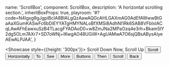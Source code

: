 
  name: 'ScrollBox',
  component: ScrollBox,
  description: 'A horizontal scrolling section.',
  inheritBoxProps: true,
  playroom:
    '#?code=N4Igxg9gJgpiBcIA8BlALgQzAawAQGcAHLGAXmAG0AdEfAWwwBtGaAaXGumKASwFc6bDiEYYATgHMYNALoBfXMSi8AdhNI1Rk6SAB8VFblxIACqLAwAFhEawxuSzB4TLacgFYADAoD0+w8ZmJNa2MPaOzq4e3rh+Bkam5lY2dg5OLm7AXr7+SD7oWNj+IKwgAO48UGiW+AgUAMwA7O6sjQBsABysAIyeAEwALPJAA',
}

<Showcase style={{height: '300px'}}>
  <ScrollBox height="half" scrollY>
    <Text>Scroll Down</Text>
    <Stack padding="medium">
      <Icon name="eye" />
      <Icon name="heart" />
      <Icon name="eye" />
      <Icon name="heart" />
      <Icon name="moon" />
      <Icon name="heart" />
      <Icon name="eye" />
      <Icon name="heart" />
      <Icon name="eye" />
    </Stack>
    <Text>Now, Scroll Up</Text>
  </ScrollBox>
  <Divider marginY="medium" />
  <ScrollBox height="full" width="half" scrollX marginTop="medium">
    <Inline wrap={false}>
      <Button weight="weak">Scroll</Button>
      <Button weight="weak">Horizontally</Button>
      <Button weight="weak">To</Button>
      <Button weight="weak">See</Button>
      <Button weight="weak">More</Button>
      <Button weight="weak">Buttons</Button>
      <Button weight="weak">Then</Button>
      <Button weight="weak">Scroll</Button>
      <Button weight="weak">Back</Button>
    </Inline>
  </ScrollBox>
</Showcase>